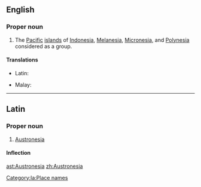 ==English==

===Proper noun===
{{wikipedia}}
{{en-proper noun}}

# The [[Pacific]] [[island]]s of [[Indonesia]], [[Melanesia]], [[Micronesia]], and [[Polynesia]] considered as a group.

====Translations====
{{trans-top|group of islands}}
* Latin: {{t|la|Austronesia}}
{{trans-mid}}
* Malay: {{t|ms|Austronesia}}
{{trans-bottom}}

----

==Latin==
{{rfv}}
===Proper noun===
{{la-proper noun|Austronesia|Austronesiae|Austronesiae|f|first}}

# [[#English|Austronesia]]

====Inflection====
{{la-decl-1st|loc=1|num=sg|Austronesi}}

[[Category:la:Place names]]

[[ast:Austronesia]]
[[zh:Austronesia]]